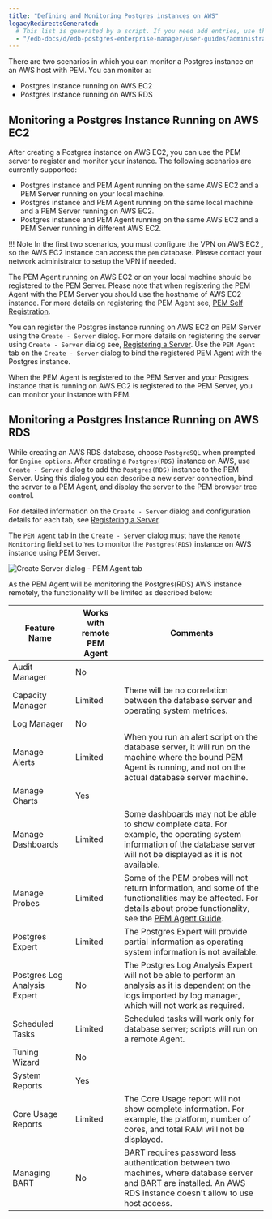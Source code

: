```yaml
---
title: "Defining and Monitoring Postgres instances on AWS"
legacyRedirectsGenerated:
  # This list is generated by a script. If you need add entries, use the `legacyRedirects` key.
  - "/edb-docs/d/edb-postgres-enterprise-manager/user-guides/administrators-guide/7.16/pem_define_aws_instance_connection.html"
---
```


There are two scenarios in which you can monitor a Postgres instance on an AWS host with PEM. You can monitor a:

-   Postgres Instance running on AWS EC2
-   Postgres Instance running on AWS RDS

## Monitoring a Postgres Instance Running on AWS EC2

After creating a Postgres instance on AWS EC2, you can use the PEM server to register and monitor your instance. The following scenarios are currently supported:

-   Postgres instance and PEM Agent running on the same AWS EC2 and a PEM Server running on your local machine.
-   Postgres instance and PEM Agent running on the same local machine and a PEM Server running on AWS EC2.
-   Postgres instance and PEM Agent running on the same AWS EC2 and a PEM Server running in different AWS EC2.

!!! Note
    In the first two scenarios, you must configure the VPN on AWS EC2 , so the AWS EC2 instance can access the `pem` database. Please contact your network administrator to setup the VPN if needed.

The PEM Agent running on AWS EC2 or on your local machine should be registered to the PEM Server. Please note that when registering the PEM Agent with the PEM Server you should use the hostname of AWS EC2 instance. For more details on registering the PEM Agent see, [PEM Self Registration](02_registering_server/#registering_server).

You can register the Postgres instance running on AWS EC2 on PEM Server using the `Create - Server` dialog. For more details on registering the server using `Create - Server` dialog see, [Registering a Server](02_registering_server/#registering_server). Use the `PEM Agent` tab on the `Create - Server` dialog to bind the registered PEM Agent with the Postgres instance.

When the PEM Agent is registered to the PEM Server and your Postgres instance that is running on AWS EC2 is registered to the PEM Server, you can monitor your instance with PEM.

## Monitoring a Postgres Instance Running on AWS RDS

While creating an AWS RDS database, choose `PostgreSQL` when prompted for `Engine options`. After creating a `Postgres(RDS)` instance on AWS, use `Create - Server` dialog to add the `Postgres(RDS)` instance to the PEM Server. Using this dialog you can describe a new server connection, bind the server to a PEM Agent, and display the server to the PEM browser tree control.

For detailed information on the `Create - Server` dialog and configuration details for each tab, see [Registering a Server](02_registering_server/#registering_server).

The `PEM Agent` tab in the `Create - Server` dialog must have the `Remote Monitoring` field set to `Yes` to monitor the `Postgres(RDS)` instance on AWS instance using PEM Server.

![Create Server dialog - PEM Agent tab](../images/create_server_pem_agent_tab_remote_monitoring.png)

As the PEM Agent will be monitoring the Postgres(RDS) AWS instance remotely, the functionality will be limited as described below:

| Feature Name                 | Works with remote PEM Agent | Comments                                                                                                                                                                              |
| ---------------------------- | --------------------------- | ------------------------------------------------------------------------------------------------------------------------------------------------------------------------------------- |
| Audit Manager                | No                          |                                                                                                                                                                                       |
| Capacity Manager             | Limited                     | There will be no correlation between the database server and operating system metrices.                                                                                               |
| Log Manager                  | No                          |                                                                                                                                                                                       |
| Manage Alerts                | Limited                     | When you run an alert script on the database server, it will run on the machine where the bound PEM Agent is running, and not on the actual database server machine.                  |
| Manage Charts                | Yes                         |                                                                                                                                                                                       |
| Manage Dashboards            | Limited                     | Some dashboards may not be able to show complete data. For example, the operating system information of the database server will not be displayed as it is not available.             |
| Manage Probes                | Limited                     | Some of the PEM probes will not return information, and some of the functionalities may be affected. For details about probe functionality, see the [PEM Agent Guide](../pem_agent/). |
| Postgres Expert              | Limited                     | The Postgres Expert will provide partial information as operating system information is not available.                                                                                |
| Postgres Log Analysis Expert | No                          | The Postgres Log Analysis Expert will not be able to perform an analysis as it is dependent on the logs imported by log manager, which will not work as required.                     |
| Scheduled Tasks              | Limited                     | Scheduled tasks will work only for database server; scripts will run on a remote Agent.                                                                                               |
| Tuning Wizard                | No                          |                                                                                                                                                                                       |
| System Reports               | Yes                         |                                                                                                                                                                                       |
| Core Usage Reports           | Limited                     | The Core Usage report will not show complete information. For example, the platform, number of cores, and total RAM will not be displayed.                                            |
| Managing BART                | No                          | BART requires password less authentication between two machines, where database server and BART are installed. An AWS RDS instance doesn't allow to use host access.                  |
